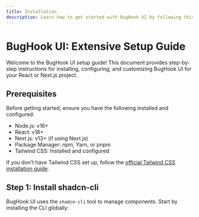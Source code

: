 ```yaml
---
title: Installation
description: Learn how to get started with BugHook UI by following this installation guide
---
```


# BugHook UI: Extensive Setup Guide

Welcome to the BugHook UI setup guide! This document provides step-by-step instructions for installing, configuring, and customizing BugHook UI for your React or Next.js project.

## Prerequisites

Before getting started, ensure you have the following installed and configured:

- Node.js: v16+
- React: v18+
- Next.js: v13+ (if using Next.js)
- Package Manager: npm, Yarn, or pnpm
- Tailwind CSS: Installed and configured

If you don’t have Tailwind CSS set up, follow the [official Tailwind CSS installation guide](https://tailwindcss.com/docs/installation).

## Step 1: Install shadcn-cli

BugHook UI uses the `shadcn-cli` tool to manage components. Start by installing the CLI globally:
